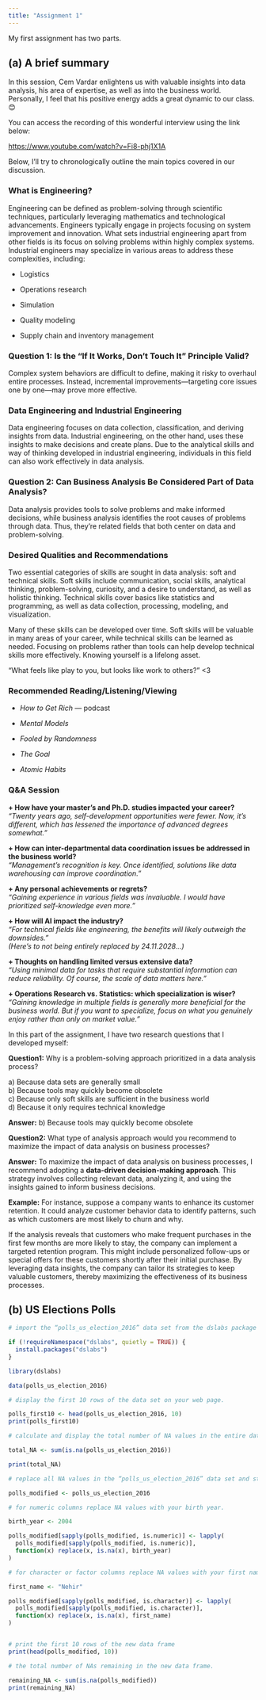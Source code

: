 ---
title: "Assignment 1"
---

My first assignment has two parts.

## (a) A brief summary

In this session, Cem Vardar enlightens us with valuable insights into data analysis, his area of expertise, as well as into the business world. Personally, I feel that his positive energy adds a great dynamic to our class. 😊

You can access the recording of this wonderful interview using the link below:

<https://www.youtube.com/watch?v=Fi8-phj1X1A>

Below, I’ll try to chronologically outline the main topics covered in our discussion.

### What is Engineering?

Engineering can be defined as problem-solving through scientific techniques, particularly leveraging mathematics and technological advancements. Engineers typically engage in projects focusing on system improvement and innovation. What sets industrial engineering apart from other fields is its focus on solving problems within highly complex systems. Industrial engineers may specialize in various areas to address these complexities, including:

-   Logistics

-   Operations research

-   Simulation

-   Quality modeling

-   Supply chain and inventory management

### Question 1: Is the “If It Works, Don’t Touch It” Principle Valid?

Complex system behaviors are difficult to define, making it risky to overhaul entire processes. Instead, incremental improvements—targeting core issues one by one—may prove more effective.

### Data Engineering and Industrial Engineering

Data engineering focuses on data collection, classification, and deriving insights from data. Industrial engineering, on the other hand, uses these insights to make decisions and create plans. Due to the analytical skills and way of thinking developed in industrial engineering, individuals in this field can also work effectively in data analysis.

### Question 2: Can Business Analysis Be Considered Part of Data Analysis?

Data analysis provides tools to solve problems and make informed decisions, while business analysis identifies the root causes of problems through data. Thus, they’re related fields that both center on data and problem-solving.

### Desired Qualities and Recommendations

Two essential categories of skills are sought in data analysis: soft and technical skills. Soft skills include communication, social skills, analytical thinking, problem-solving, curiosity, and a desire to understand, as well as holistic thinking. Technical skills cover basics like statistics and programming, as well as data collection, processing, modeling, and visualization.

Many of these skills can be developed over time. Soft skills will be valuable in many areas of your career, while technical skills can be learned as needed. Focusing on problems rather than tools can help develop technical skills more effectively. Knowing yourself is a lifelong asset.

“What feels like play to you, but looks like work to others?” \<3

### Recommended Reading/Listening/Viewing

-   *How to Get Rich* — podcast

-   *Mental Models*

-   *Fooled by Randomness*

-   *The Goal*

-   *Atomic Habits*

### Q&A Session

**+ How have your master’s and Ph.D. studies impacted your career?**\
*"Twenty years ago, self-development opportunities were fewer. Now, it’s different, which has lessened the importance of advanced degrees somewhat."*

**+ How can inter-departmental data coordination issues be addressed in the business world?**\
*"Management’s recognition is key. Once identified, solutions like data warehousing can improve coordination."*

**+ Any personal achievements or regrets?**\
*"Gaining experience in various fields was invaluable. I would have prioritized self-knowledge even more."*

**+ How will AI impact the industry?**\
*"For technical fields like engineering, the benefits will likely outweigh the downsides."*\
*(Here’s to not being entirely replaced by 24.11.2028...)*

**+ Thoughts on handling limited versus extensive data?**\
*"Using minimal data for tasks that require substantial information can reduce reliability. Of course, the scale of data matters here."*

**+ Operations Research vs. Statistics: which specialization is wiser?**\
*"Gaining knowledge in multiple fields is generally more beneficial for the business world. But if you want to specialize, focus on what you genuinely enjoy rather than only on market value."*

In this part of the assignment, I have two research questions that I developed myself:

**Question1:** Why is a problem-solving approach prioritized in a data analysis process?

a\) Because data sets are generally small\
b) Because tools may quickly become obsolete\
c) Because only soft skills are sufficient in the business world\
d) Because it only requires technical knowledge

**Answer:** b) Because tools may quickly become obsolete

**Question2:** What type of analysis approach would you recommend to maximize the impact of data analysis on business processes?

**Answer:** To maximize the impact of data analysis on business processes, I recommend adopting a **data-driven decision-making approach**. This strategy involves collecting relevant data, analyzing it, and using the insights gained to inform business decisions.

**Example:** For instance, suppose a company wants to enhance its customer retention. It could analyze customer behavior data to identify patterns, such as which customers are most likely to churn and why.

If the analysis reveals that customers who make frequent purchases in the first few months are more likely to stay, the company can implement a targeted retention program. This might include personalized follow-ups or special offers for these customers shortly after their initial purchase. By leveraging data insights, the company can tailor its strategies to keep valuable customers, thereby maximizing the effectiveness of its business processes.

## (b) US Elections Polls

```{r}


# import the “polls_us_election_2016” data set from the dslabs package

if (!requireNamespace("dslabs", quietly = TRUE)) {
  install.packages("dslabs")
}

library(dslabs)

data(polls_us_election_2016)

# display the first 10 rows of the data set on your web page.

polls_first10 <- head(polls_us_election_2016, 10)
print(polls_first10)

# calculate and display the total number of NA values in the entire data set.

total_NA <- sum(is.na(polls_us_election_2016))

print(total_NA)

# replace all NA values in the “polls_us_election_2016” data set and store the modified data set as a new object.

polls_modified <- polls_us_election_2016

# for numeric columns replace NA values with your birth year.

birth_year <- 2004  

polls_modified[sapply(polls_modified, is.numeric)] <- lapply(
  polls_modified[sapply(polls_modified, is.numeric)], 
  function(x) replace(x, is.na(x), birth_year)
)

# for character or factor columns replace NA values with your first name

first_name <- "Nehir"

polls_modified[sapply(polls_modified, is.character)] <- lapply(
  polls_modified[sapply(polls_modified, is.character)], 
  function(x) replace(x, is.na(x), first_name)
)


# print the first 10 rows of the new data frame
print(head(polls_modified, 10))

# the total number of NAs remaining in the new data frame.

remaining_NA <- sum(is.na(polls_modified))
print(remaining_NA)


```
